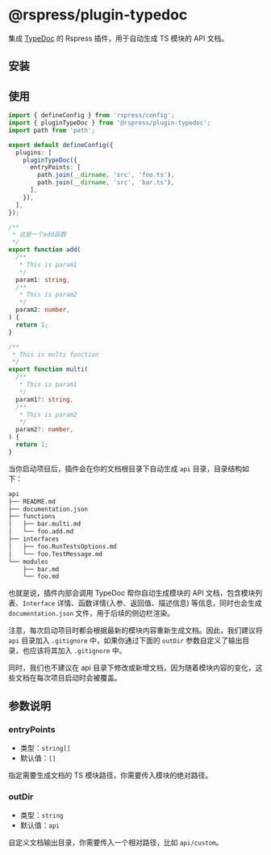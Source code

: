 # @rspress/plugin-typedoc


<SourceCode href="https://github.com/web-infra-dev/rspress/tree/main/packages/plugin-typedoc" />

集成 [TypeDoc](https://github.com/TypeStrong/typedoc) 的 Rspress 插件，用于自动生成 TS 模块的 API 文档。

## 安装

<PackageManagerTabs command="add @rspress/plugin-typedoc -D" />

## 使用

```ts
import { defineConfig } from 'rspress/config';
import { pluginTypeDoc } from '@rspress/plugin-typedoc';
import path from 'path';

export default defineConfig({
  plugins: [
    pluginTypeDoc({
      entryPoints: [
        path.join(__dirname, 'src', 'foo.ts'),
        path.join(__dirname, 'src', 'bar.ts'),
      ],
    }),
  ],
});
```

```ts title="src/foo.ts"
/**
 * 这是一个add函数
 */
export function add(
  /**
   * This is param1
   */
  param1: string,
  /**
   * This is param2
   */
  param2: number,
) {
  return 1;
}
```

```ts title="src/bar.ts"
/**
 * This is multi function
 */
export function multi(
  /**
   * This is param1
   */
  param1?: string,
  /**
   * This is param2
   */
  param2?: number,
) {
  return 1;
}
```

当你启动项目后，插件会在你的文档根目录下自动生成 `api` 目录，目录结构如下：

```txt
api
├── README.md
├── documentation.json
├── functions
│   ├── bar.multi.md
│   └── foo.add.md
├── interfaces
│   ├── foo.RunTestsOptions.md
│   └── foo.TestMessage.md
└── modules
    ├── bar.md
    └── foo.md
```

也就是说，插件内部会调用 TypeDoc 帮你自动生成模块的 API 文档，包含模块列表、`Interface` 详情、函数详情(入参、返回值、描述信息) 等信息，同时也会生成 `documentation.json` 文件，用于后续的侧边栏渲染。

注意，每次启动项目时都会根据最新的模块内容重新生成文档。因此，我们建议将 `api` 目录加入 `.gitignore` 中，如果你通过下面的 `outDir` 参数自定义了输出目录，也应该将其加入 `.gitignore` 中。

同时，我们也不建议在 api 目录下修改或新增文档，因为随着模块内容的变化，这些文档在每次项目启动时会被覆盖。

## 参数说明

### entryPoints

- 类型：`string[]`
- 默认值：`[]`

指定需要生成文档的 TS 模块路径，你需要传入模块的绝对路径。

### outDir

- 类型：`string`
- 默认值：`api`

自定义文档输出目录，你需要传入一个相对路径，比如 `api/custom`。
